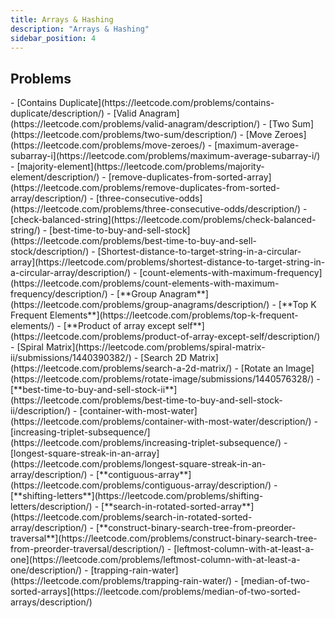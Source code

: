```yaml
---
title: Arrays & Hashing
description: "Arrays & Hashing"
sidebar_position: 4
---
```



## Problems

<Tabs>
  <TabItem value={"Easy"}>
    - [Contains Duplicate](https://leetcode.com/problems/contains-duplicate/description/) 
    - [Valid Anagram](https://leetcode.com/problems/valid-anagram/description/)
    - [Two Sum](https://leetcode.com/problems/two-sum/description/)
    - [Move Zeroes](https://leetcode.com/problems/move-zeroes/)
    - [maximum-average-subarray-i](https://leetcode.com/problems/maximum-average-subarray-i/)
    - [majority-element](https://leetcode.com/problems/majority-element/description/)
    - [remove-duplicates-from-sorted-array](https://leetcode.com/problems/remove-duplicates-from-sorted-array/description/)
    - [three-consecutive-odds](https://leetcode.com/problems/three-consecutive-odds/description/)
    - [check-balanced-string](https://leetcode.com/problems/check-balanced-string/)
    - [best-time-to-buy-and-sell-stock](https://leetcode.com/problems/best-time-to-buy-and-sell-stock/description/)
    - [Shortest-distance-to-target-string-in-a-circular-array](https://leetcode.com/problems/shortest-distance-to-target-string-in-a-circular-array/description/)
    - [count-elements-with-maximum-frequency](https://leetcode.com/problems/count-elements-with-maximum-frequency/description/)
  </TabItem>
  <TabItem value={"Medium"}>
    - [**Group Anagram**](https://leetcode.com/problems/group-anagrams/description/)
    - [**Top K Frequent Elements**](https://leetcode.com/problems/top-k-frequent-elements/)
    - [**Product of array except self**](https://leetcode.com/problems/product-of-array-except-self/description/)
    - [Spiral Matrix](https://leetcode.com/problems/spiral-matrix-ii/submissions/1440390382/)
    - [Search 2D Matrix](https://leetcode.com/problems/search-a-2d-matrix/)
    - [Rotate an Image](https://leetcode.com/problems/rotate-image/submissions/1440576328/)
    - [**best-time-to-buy-and-sell-stock-ii**](https://leetcode.com/problems/best-time-to-buy-and-sell-stock-ii/description/)
    - [container-with-most-water](https://leetcode.com/problems/container-with-most-water/description/)
    - [increasing-triplet-subsequence/](https://leetcode.com/problems/increasing-triplet-subsequence/)
    - [longest-square-streak-in-an-array](https://leetcode.com/problems/longest-square-streak-in-an-array/description/)
    - [**contiguous-array**](https://leetcode.com/problems/contiguous-array/description/)
    - [**shifting-letters**](https://leetcode.com/problems/shifting-letters/description/)
    - [**search-in-rotated-sorted-array**](https://leetcode.com/problems/search-in-rotated-sorted-array/description/)
    - [**construct-binary-search-tree-from-preorder-traversal**](https://leetcode.com/problems/construct-binary-search-tree-from-preorder-traversal/description/)
    - [leftmost-column-with-at-least-a-one](https://leetcode.com/problems/leftmost-column-with-at-least-a-one/description/)
  </TabItem>
  <TabItem value="Hard">
    - [trapping-rain-water](https://leetcode.com/problems/trapping-rain-water/)
    - [median-of-two-sorted-arrays](https://leetcode.com/problems/median-of-two-sorted-arrays/description/)
  </TabItem>
</Tabs>

